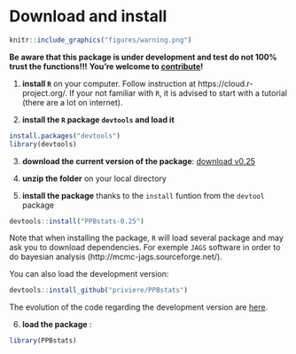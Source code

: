 # Download and install

```r
knitr::include_graphics("figures/warning.png")
```
**Be aware that this package is under development and test do not 100% trust the functions!!!**
**You're welcome to [contribute](../CONTRIBUTING.html)!**

1. **install `R`** on your computer.
Follow instruction at https://cloud.r-project.org/.
If your not familiar with `R`, it is advised to start with a tutorial (there are a lot on internet).

2. **install the `R` package `devtools` and load it**
```r
install.packages("devtools")
library(devtools)
```

3. **download the current version of the package**: [download v0.25](https://github.com/priviere/PPBstats/archive/v0.25.zip)

4. **unzip the folder** on your local directory 

5. **install the package** thanks to the `install` funtion from the `devtool` package 
```r
devtools::install("PPBstats-0.25")
```

Note that when installing the package, `R` will load several package and may ask you to download dependencies. 
For exemple `JAGS` software in order to do bayesian analysis (http://mcmc-jags.sourceforge.net/).

You can also load the development version:
```r
devtools::install_github("priviere/PPBstats")
```
The evolution of the code regarding the development version are
[here](https://github.com/priviere/PPBstats/blob/master/NEWS.md).

6. **load the package** :
```r
library(PPBstats)
```




